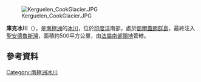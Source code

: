 [[Image:Kerguelen_CookGlacier.JPG|thumb]]

'''庫克冰川'''（{{lang-fr|Glacier Cook}}），是[[南極洲|南極洲]]的[[冰川|冰川]]，位於[[印度洋|印度洋]]南部，處於[[凱爾蓋朗群島|凱爾蓋朗群島]]，最終注入[[聖安德魯斯灣|聖安德魯斯灣]]，面積約500平方公里，由[[法屬南部領地|法屬南部領地]]管轄。

{{coord|49|18|50|S|69|02|29|E|region:FR_type:glacier_source:frwiki|display=title}}

==參考資料==
{{usgs-gazetteer}}

{{Antarctica-geo-stub}}
[[Category:南極洲冰川|Category:南極洲冰川]]